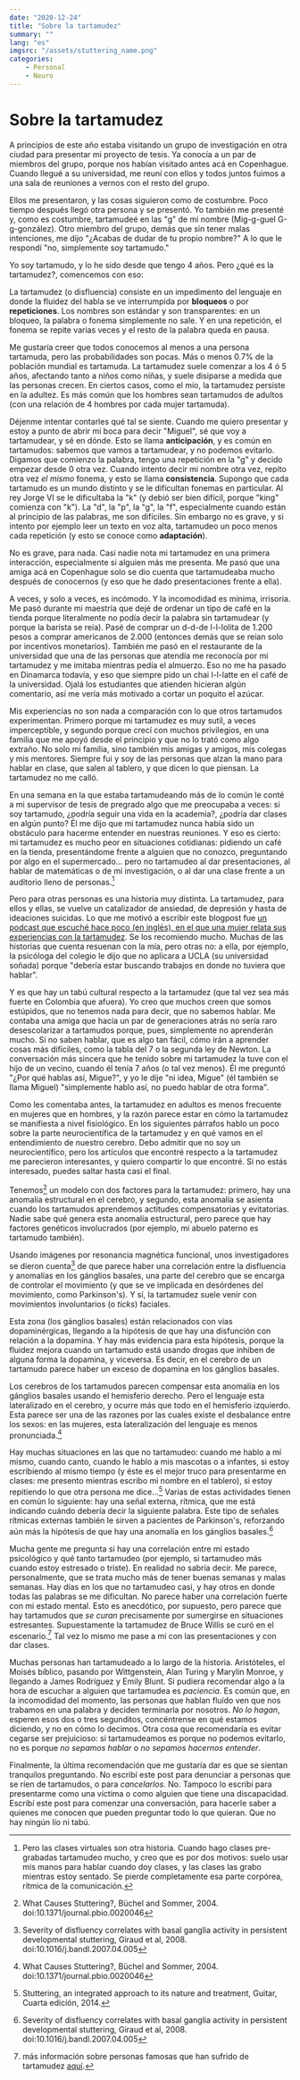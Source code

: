 ```yaml
---
date: "2020-12-24"
title: "Sobre la tartamudez"
summary: ""
lang: "es"
imgsrc: "/assets/stuttering_name.png"
categories:
    - Personal
    - Neuro
---
```

# Sobre la tartamudez

A principios de este año estaba visitando un grupo de investigación en otra ciudad para presentar mi proyecto de tesis. Ya conocía a un par de miembros del grupo, porque nos habían visitado antes acá en Copenhague. Cuando llegué a su universidad, me reuní con ellos y todos juntos fuimos a una sala de reuniones a vernos con el resto del grupo.

Ellos me presentaron, y las cosas siguieron como de costumbre. Poco tiempo después llegó otra persona y se presentó. Yo también me presenté y, como es costumbre, tartamudeé en las "g" de mi nombre (Mig-g-guel G-g-gonzález). Otro miembro del grupo, demás que sin tener malas intenciones, me dijo "¿Acabas de dudar de tu propio nombre?" A lo que le respondí "no, simplemente soy tartamudo."

Yo soy tartamudo, y lo he sido desde que tengo 4 años. Pero ¿qué es la tartamudez?, comencemos con eso:

La tartamudez (o disfluencia) consiste en un impedimento del lenguaje en donde la fluidez del habla se ve interrumpida por **bloqueos** o por **repeticiones**. Los nombres son estándar y son transparentes: en un bloqueo, la palabra o fonema simplemente no sale. Y en una repetición, el fonema se repite varias veces y el resto de la palabra queda en pausa. 

Me gustaría creer que todos conocemos al menos a una persona tartamuda, pero las probabilidades son pocas. Más o menos 0.7% de la población mundial es tartamuda. La tartamudez suele comenzar a los 4 ó 5 años, afectando tanto a niños como niñas, y suele disiparse a medida que las personas crecen. En ciertos casos, como el mío, la tartamudez persiste en la adultez. Es más común que los hombres sean tartamudos de adultos (con una relación de 4 hombres por cada mujer tartamuda).

Déjenme intentar contarles qué tal se siente. Cuando me quiero presentar y estoy a punto de abrir mi boca para decir "Miguel", sé que voy a tartamudear, y sé en dónde. Esto se llama **anticipación**, y es común en tartamudos: sabemos que vamos a tartamudear, y no podemos evitarlo. Digamos que comienzo la palabra, tengo una repetición en la "g" y decido empezar desde 0 otra vez. Cuando intento decir mi nombre otra vez, repito otra vez *el mismo* fonema, y esto se llama **consistencia**. Supongo que cada tartamudo es un mundo distinto y se le dificultan fonemas en particular. Al rey Jorge VI se le dificultaba la "k" (y debió ser bien difícil, porque "king" comienza con "k"). La "d", la "p", la "g", la "f", especialmente cuando están al principio de las palabras, me son difíciles. Sin embargo no es grave, y si intento por ejemplo leer un texto en voz alta, tartamudeo un poco menos cada repetición (y esto se conoce como **adaptación**).

No es grave, para nada. Casi nadie nota mi tartamudez en una primera interacción, especialmente si alguien más me presenta. Me pasó que una amiga acá en Copenhague solo se dio cuenta que tartamudeaba mucho después de conocernos (y eso que he dado presentaciones frente a ella).

A veces, y solo a veces, es incómodo. Y la incomodidad es mínima, irrisoria. Me pasó durante mi maestría que dejé de ordenar un tipo de café en la tienda porque literalmente no podía decir la palabra sin tartamudear (y porque la barista se reía). Pasé de comprar un d-d-de l-l-lolita de 1.200 pesos a comprar americanos de 2.000 (entonces demás que se reían solo por incentivos monetarios). También me pasó en el restaurante de la universidad que una de las personas que atendía me reconocía por mi tartamudez y me imitaba mientras pedía el almuerzo. Eso no me ha pasado en Dinamarca todavía, y eso que siempre pido un chai l-l-latte en el café de la universidad. Ojalá los estudiantes que atienden hicieran algún comentario, así me vería más motivado a cortar un poquito el azúcar.

Mis experiencias no son nada a comparación con lo que otros tartamudos experimentan. Primero porque mi tartamudez es muy sutil, a veces imperceptible, y segundo porque crecí con muchos privilegios, en una familia que me apoyó desde el principio y que no lo trató como algo extraño. No solo mi familia, sino también mis amigas y amigos, mis colegas y mis mentores. Siempre fui y soy de las personas que alzan la mano para hablar en clase, que salen al tablero, y que dicen lo que piensan. La tartamudez no me calló.

En una semana en la que estaba tartamudeando más de lo común le conté a mi supervisor de tesis de pregrado algo que me preocupaba a veces: si soy tartamudo, ¿podría seguir una vida en la academia?, ¿podría dar clases en algún punto? Él me dijo que mi tartamudez nunca había sido un obstáculo para hacerme entender en nuestras reuniones. Y eso es cierto: mi tartamudez es mucho peor en situaciones cotidianas: pidiendo un café en la tienda, presentándome frente a alguien que no conozco, preguntando por algo en el supermercado... pero no tartamudeo al dar presentaciones, al hablar de matemáticas o de mi investigación, o al dar una clase frente a un auditorio lleno de personas.[^1]

Pero para otras personas es una historia muy distinta. La tartamudez, para ellos y ellas, se vuelve un catalizador de ansiedad, de depresión y hasta de ideaciones suicidas. Lo que me motivó a escribir este blogpost fue [un podcast que escuché hace poco (en inglés), en el que una mujer relata sus experiencias con la tartamudez](https://open.spotify.com/episode/2u2AOeftqHtJ0HgcrJuD3N?si=7BQIeda2RUmLWNHprxkkZA). Se los recomiendo mucho. Muchas de las historias que cuenta resuenan con la mía, pero otras no: a ella, por ejemplo, la psicóloga del colegio le dijo que no aplicara a UCLA (su universidad soñada) porque "debería estar buscando trabajos en donde no tuviera que hablar".

Y es que hay un tabú cultural respecto a la tartamudez (que tal vez sea más fuerte en Colombia que afuera). Yo creo que muchos creen que somos estúpidos, que no tenemos nada para decir, que no sabemos hablar. Me contaba una amiga que hacía un par de generaciones atrás no sería raro desescolarizar a tartamudos porque, pues, simplemente no aprenderán mucho. Si no saben hablar, que es algo tan fácil, cómo irán a aprender cosas más difíciles, como la tabla del 7 o la segunda ley de Newton. La conversación más sincera que he tenido sobre mi tartamudez la tuve con el hijo de un vecino, cuando él tenía 7 años (o tal vez menos). Él me preguntó "¿Por qué hablas así, Migue?", y yo le dije "ni idea, Migue" (él también se llama Miguel) "simplemente hablo así, no puedo hablar de otra forma".

Como les comentaba antes, la tartamudez en adultos es menos frecuente en mujeres que en hombres, y la razón parece estar en cómo la tartamudez se manifiesta a nivel fisiológico. En los siguientes párrafos hablo un poco sobre la parte neurocientífica de la tartamudez y en qué vamos en el entendimiento de nuestro cerebro. Debo admitir que no soy un neurocientífico, pero los artículos que encontré respecto a la tartamudez me parecieron interesantes, y quiero compartir lo que encontré. Si no estás interesado, puedes saltar hasta casi el final.

Tenemos[^2] un modelo con dos factores para la tartamudez: primero, hay una anomalía estructural en el cerebro, y segundo, esta anomalía se asienta cuando los tartamudos aprendemos actitudes compensatorias y evitatorias. Nadie sabe qué genera esta anomalía estructural, pero parece que hay factores genéticos involucrados (por ejemplo, mi abuelo paterno es tartamudo también).

Usando imágenes por resonancia magnética funcional, unos investigadores se dieron cuenta[^3] de que parece haber una correlación entre la disfluencia y anomalías en los gánglios basales, una parte del cerebro que se encarga de controlar el movimiento (y que se ve implicada en desórdenes del movimiento, como Parkinson's). Y sí, la tartamudez suele venir con movimientos involuntarios (o _ticks_) faciales.

Esta zona (los gánglios basales) están relacionados con vías dopaminérgicas, llegando a la hipótesis de que hay una disfunción con relación a la dopamina. Y hay más evidencia para esta hipótesis, porque la fluidez mejora cuando un tartamudo está usando drogas que inhiben de alguna forma la dopamina, y viceversa. Es decir, en el cerebro de un tartamudo parece haber un exceso de dopamina en los gánglios basales.

Los cerebros de los tartamudos parecen compensar esta anomalía en los gánglios basales usando el hemisferio derecho. Pero el lenguaje esta lateralizado en el cerebro, y ocurre más que todo en el hemisferio izquierdo. Esta parece ser una de las razones por las cuales existe el desbalance entre los sexos: en las mujeres, esta lateralización del lenguaje es menos pronunciada.[^2]

Hay muchas situaciones en las que no tartamudeo: cuando me hablo a mí mismo, cuando canto, cuando le hablo a mis mascotas o a infantes, si estoy escribiendo al mismo tiempo (y éste es el mejor truco para presentarme en clases: me presento mientras escribo mi nombre en el tablero), si estoy repitiendo lo que otra persona me dice...[^4] Varias de estas actividades tienen en común lo siguiente: hay una señal externa, rítmica, que me está indicando cuándo debería decir la siguiente palabra. Este tipo de señales rítmicas externas también le sirven a pacientes de Parkinson's, reforzando aún más la hipótesis de que hay una anomalía en los gánglios basales.[^3] 

Mucha gente me pregunta si hay una correlación entre mi estado psicológico y qué tanto tartamudeo (por ejemplo, si tartamudeo más cuando estoy estresado o triste). En realidad no sabría decir. Me parece, personalmente, que se trata mucho más de tener buenas semanas y malas semanas. Hay días en los que no tartamudeo casi, y hay otros en donde todas las palabras se me dificultan. No parece haber una correlación fuerte con mi estado mental. Esto es anecdótico, por supuesto, pero parece que hay tartamudos que _se curan_ precisamente por sumergirse en situaciones estresantes. Supuestamente la tartamudez de Bruce Willis se curó en el escenario.[^5] Tal vez lo mismo me pase a mí con las presentaciones y con dar clases.

Muchas personas han tartamudeado a lo largo de la historia. Aristóteles, el Moisés bíblico, pasando por Wittgenstein, Alan Turing y Marylin Monroe, y llegando a James Rodríguez y Emily Blunt. Si pudiera recomendar algo a la hora de escuchar a alguien que tartamudea es _paciencia_. Es común que, en la incomodidad del momento, las personas que hablan fluído ven que nos trabamos en una palabra y deciden terminarla por nosotros. _No lo hagan_, esperen esos dos o tres segunditos, concéntrense en qué estamos diciendo, y no en cómo lo decimos. Otra cosa que recomendaría es evitar cegarse ser prejuicioso: si tartamudeamos es porque no podemos evitarlo, no es porque _no sepamos hablar_ o _no sepamos hacernos entender_.

Finalmente, la última recomendación que me gustaría dar es que se sientan tranquilos preguntando. No escribí este post para denunciar a personas que se ríen de tartamudos, o para _cancelarlos_. No. Tampoco lo escribí para presentarme como una víctima o como alguien que tiene una discapacidad. Escribí este post para comenzar una conversación, para hacerle saber a quienes me conocen que pueden preguntar todo lo que quieran. Que no hay ningún lío ni tabú.

[^1]: Pero las clases virtuales son otra historia. Cuando hago clases pre-grabadas tartamudeo mucho, y creo que es por dos motivos: suelo usar mis manos para hablar cuando doy clases, y las clases las grabo mientras estoy sentado. Se pierde completamente esa parte corpórea, rítmica de la comunicación.
[^3]: Severity of disfluency correlates with basal ganglia activity in persistent developmental stuttering, Giraud et al, 2008.  doi:10.1016/j.bandl.2007.04.005
[^2]: What Causes Stuttering?, Büchel and Sommer, 2004. doi:10.1371/journal.pbio.0020046
[^4]: Stuttering, an integrated approach to its nature and treatment, Guitar, Cuarta edición, 2014.
[^5]: más información sobre personas famosas que han sufrido de tartamudez [aquí](https://www.businessinsider.com/stuttering-celebrities-famous-people-2019-11?r=US&IR=T#actor-bruce-willis-had-a-childhood-stutter-that-made-him-take-up-to-three-minutes-to-say-a-single-sentence-he-said-he-was-bullied-for-it-in-a-speech-to-the-american-institute-he-said-its-easy-to-get-frustrated-with-a-child-who-stutters-but-believe-me-the-one-who-stutters-is-much-more-frustrated-be-patient-always-listen-offer-encouragement-give-positive-reinforcement-always-9).
